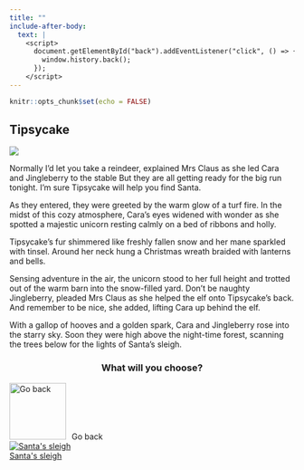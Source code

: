 ```yaml
---
title: ""
include-after-body:
  text: |
    <script>
      document.getElementById("back").addEventListener("click", () => {
        window.history.back();
      });
    </script>
---
```


```r
knitr::opts_chunk$set(echo = FALSE)
```

:::::: {.scenario .column-screen}

:::: {.column-body .scenario-text}

## Tipsycake

::::

::: {.column-body .scenario-image}

![](images/tipsycake.png)

:::

:::: {.column-body .scenario-text}

Normally I'd let you take a reindeer, explained Mrs Claus as she led Cara and Jingleberry to the stable But they are all getting ready for the big run tonight. I'm sure Tipsycake will help you find Santa. 

As they entered, they were greeted by the warm glow of a turf fire. In the midst of this cozy atmosphere, Cara's eyes widened with wonder as she spotted a majestic unicorn resting calmly on a bed of ribbons and holly. 

Tipsycake's fur shimmered like freshly fallen snow and her mane sparkled with tinsel. Around her neck hung a Christmas wreath braided with lanterns and bells. 

Sensing adventure in the air, the unicorn stood to her full height and trotted out of the warm barn into the snow-filled yard. Don't be naughty Jingleberry, pleaded Mrs Claus as she helped the elf onto Tipsycake's back. And remember to be nice, she added, lifting Cara up behind the elf. 

With a gallop of hooves and a golden spark, Cara and Jingleberry rose into the starry sky. Soon they were high above the night-time forest, scanning the trees below for the lights of Santa's sleigh. 


::::

:::: {.column-body .scenario-image}
::: {style="text-align: center;"}
### What will you choose?
:::

  ```{=html}
<div class="container">

  <div id="back">
  <img src="images/back.png" alt="Go back" style="width: 100px; height: 100px; margin-right: 10px;">Go back
  </div>
  
  <div class="final-options">
  <div class="option">
  <a href="sleigh-tipsycake.html"><img src="images/sleigh.png" alt="Santa's sleigh"><div>Santa's sleigh</div></a>
  </div>
  
  </div>
  ```

::::




::::::
